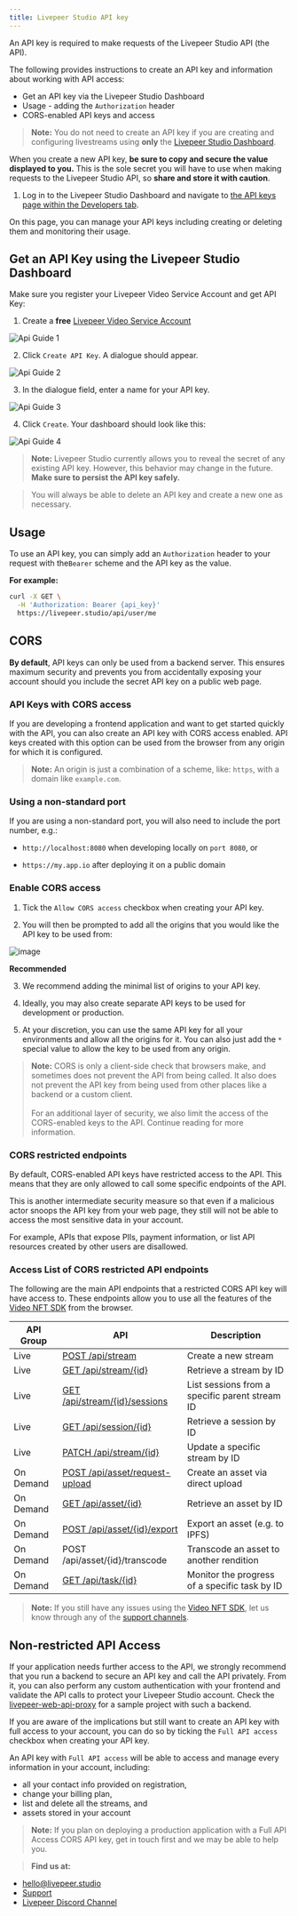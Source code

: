 ```yaml
---
title: Livepeer Studio API key
---
```


An API key is required to make requests of the Livepeer Studio API (the API). 

The following provides instructions to create an API key and information about working with API access:

- Get an API key via the Livepeer Studio Dashboard
- Usage - adding the `Authorization` header
- CORS-enabled API keys and access

> **Note:** You do not need to create an API key if you are creating and configuring livestreams using **only** the [Livepeer Studio Dashboard](https://livepeer.studio/dashboard).

When you create a new API key, **be sure to copy and secure the value displayed to you.** This is the sole secret you will have to use when making requests to the Livepeer Studio API, so **share and store it with caution**.

1. Log in to the Livepeer Studio Dashboard and navigate to
[the API keys page within the Developers tab](https://livepeer.studio/dashboard/developers/api-keys).

On this page, you can manage your API keys including creating or deleting them and monitoring their usage.

## Get an API Key using the Livepeer Studio Dashboard

Make sure you register your Livepeer Video Service Account and get API Key:

1. Create a **free** [Livepeer Video Service Account](https://livepeer.studio/register)

![Api Guide 1](/docs-assets/api-key/api-guide1.png)

2. Click `Create API Key`. A dialogue should appear.

![Api Guide 2](/docs-assets/api-key/api-guide2.png)

3. In the dialogue field, enter a name for your API key.

![Api Guide 3](/docs-assets/api-key/api-guide3.png)

4. Click `Create`. Your dashboard should look like this:

![Api Guide 4](/docs-assets/api-key/api-guide4.png)

> **Note:** Livepeer Studio currently allows you to reveal the secret of any existing API key. However, this behavior may change in the future. **Make sure to persist the API key safely.** 

> You will always be able to delete an API key and create a new one as necessary.

## Usage

To use an API key, you can simply add an `Authorization` header to your request with the`Bearer` scheme and the API key as the value. 

**For example:**

```bash
curl -X GET \
  -H 'Authorization: Bearer {api_key}'
  https://livepeer.studio/api/user/me
```

## CORS

**By default**, API keys can only be used from a backend server. This ensures maximum security and prevents you from accidentally exposing your account should you include the secret API key on a public web page.

### API Keys with CORS access

If you are developing a frontend application and want to get started quickly with the API, you can also create an API key with CORS access enabled. API keys created with this option can be used from the browser from any origin for which it is configured.

> **Note:** An origin is just a combination of a scheme, like: `https`, with a domain like `example.com`.

### Using a non-standard port
If you are using a non-standard port, you will also need to include the port number, e.g.: 

- `http://localhost:8080` when developing locally on `port 8080`, or 

- `https://my.app.io` after deploying it on a public domain


### Enable CORS access

1. Tick the `Allow CORS access` checkbox when creating your API key. 

2. You will then be prompted to add all the origins that you would like the API key to be used from:

![image](https://ipfs.livepeer.studio/ipfs/QmTCaxyntJoKdRQ8Pnbcn3D1WdRgM7SLioQyRG1YTT67Pm)

**Recommended**

3. We recommend adding the minimal list of origins to your API key. 

4. Ideally, you may also create separate API keys to be used for development or production. 

5. At your discretion, you can use the same API key for all your environments and allow all the origins for it. You can also just add the `*` special value to allow the key to be used from any origin.

> **Note:** CORS is only a client-side check that browsers make, and sometimes does not prevent the API from being called. It also does not prevent the API key from being used from other places like a backend or a custom client. <br/> <br/> For an additional layer of security, we also limit the access of the CORS-enabled keys to the API. Continue reading for more information.

### CORS restricted endpoints

By default, CORS-enabled API keys have restricted access to the API. This means that they are only allowed to call some specific endpoints of the API.

This is another intermediate security measure so that even if a malicious actor snoops the API key from your web page, they still will not be able to access the most sensitive data in your account. 

For example, APIs that expose PIIs, payment information, or list API resources created by other users are disallowed.

### Access List of CORS restricted API endpoints 

The following are the main API endpoints that a restricted CORS API key will have access to. These endpoints allow you to use all the features of the [Video NFT SDK](https://www.npmjs.com/package/@livepeer/video-nft) from the browser. 

| API Group | API                                                          | Description                                    |
| --------- | ------------------------------------------------------------ | ---------------------------------------------- |
| Live      | [POST /api/stream](https://livepeer.studio/docs/api-reference/stream/post-stream) | Create a new stream                            |
| Live      | [GET /api/stream/{id}](https://livepeer.studio/docs/api-reference/stream/get-stream) | Retrieve a stream by ID                        |
| Live      | [GET /api/stream/{id}/sessions](https://livepeer.studio/docs/api-reference/session/list-sessions) | List sessions from a specific parent stream ID |
| Live      | [GET /api/session/{id}](https://livepeer.studio/docs/api-reference/session/get-session) | Retrieve a session by ID                       |
| Live      | [PATCH /api/stream/{id}](https://livepeer.studio/docs/api-reference/stream/update-stream) | Update a specific stream by ID                 |
| On Demand      | [POST /api/asset/request-upload](https://livepeer.studio/docs/api-reference/vod/upload) | Create an asset via direct upload              |
| On Demand       | [GET /api/asset/{id}](https://livepeer.studio/docs/api-reference/vod/list#retrieve-an-asset) | Retrieve an asset by ID                        |
| On Demand       | [POST /api/asset/{id}/export](https://livepeer.studio/docs/api-reference/vod/export) | Export an asset (e.g. to IPFS)                 |
| On Demand       | POST  /api/asset/{id}/transcode                              | Transcode an asset to another rendition        |
| On Demand       | [GET /api/task/{id}](https://livepeer.studio/docs/api-reference/vod/list-tasks#retrieve-a-task) | Monitor the progress of a specific task by ID  |

> **Note:** If you still have any issues using the [Video NFT SDK](https://www.npmjs.com/package/@livepeer/video-nft), let us know through any of the [support channels](https://livepeer.studio/contact).

## Non-restricted API Access

If your application needs further access to the API, we strongly recommend that you run a backend to secure an API key and call the API privately. From it, you can also perform any custom authentication with your frontend and validate the API calls to protect your Livepeer Studio account. Check the [livepeer-web-api-proxy](https://github.com/victorges/livepeer-web-api-proxy) for a sample project with such a backend.

If you are aware of the implications but still want to create an API key with full access to your account, you can do so by ticking the `Full API access` checkbox when creating your API key.

An API key with `Full API access` will be able to access and manage every information in your account, including: 
- all your contact info provided on registration,
- change your billing plan, 
- list and delete all the streams, and
- assets stored in your account

> **Note:** If you plan on deploying a production application with a Full API Access CORS API key, get in touch first and we may be able to help you. 

> **Find us at:** 
- hello@livepeer.studio
- [Support](https://livepeer.studio/contact)
- [Livepeer Discord Channel](https://discord.com/invite/7D6hGG6dCZ)
